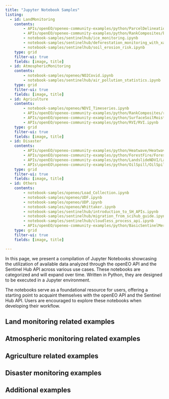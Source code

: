 ```yaml
---
title: "Jupyter Notebook Samples"
listing: 
  - id: LandMonitoring
    contents:
        - APIs/openEO/openeo-community-examples/python/ParcelDelineation/Parcel delineation.ipynb
        - APIs/openEO/openeo-community-examples/python/RankComposites/bap_composite.ipynb
        - notebook-samples/sentinelhub/ice_monitoring.ipynb
        - notebook-samples/sentinelhub/deforestation_monitoring_with_xarray.ipynb
        - notebook-samples/sentinelhub/soil_erosion_risk.ipynb
    type: grid
    filter-ui: true
    fields: [image, title]
  - id: AtmosphericMonitoring
    contents: 
        - notebook-samples/openeo/NO2Covid.ipynb
        - notebook-samples/sentinelhub/air_pollution_statistics.ipynb
    type: grid
    filter-ui: true
    fields: [image, title]
  - id: Agriculture
    contents: 
        - notebook-samples/openeo/NDVI_Timeseries.ipynb
        - APIs/openEO/openeo-community-examples/python/RankComposites/rank_composites.ipynb
        - APIs/openEO/openeo-community-examples/python/SurfaceSoilMoisture/SoilMoisture.ipynb
        - APIs/openEO/openeo-community-examples/python/RVI/RVI.ipynb
    type: grid
    filter-ui: true
    fields: [image, title]
  - id: Disaster
    contents: 
        - APIs/openEO/openeo-community-examples/python/Heatwave/HeatwaveNL.ipynb
        - APIs/openEO/openeo-community-examples/python/ForestFire/ForestFire.ipynb
        - APIs/openEO/openeo-community-examples/python/LandslideNDVI/LandslidesNDVI.ipynb
        - APIs\openEO\openeo-community-examples/python/OilSpill/OilSpillMapping.ipynb
    type: grid
    filter-ui: true
    fields: [image, title]
  - id: Others
    contents: 
        - notebook-samples/openeo/Load_Collection.ipynb
        - notebook-samples/openeo/UDF.ipynb
        - notebook-samples/openeo/UDP.ipynb
        - notebook-samples/openeo/Whittaker.ipynb
        - notebook-samples/sentinelhub/introduction_to_SH_APIs.ipynb
        - notebook-samples/sentinelhub/migration_from_scihub_guide.ipynb
        - notebook-samples/sentinelhub/cloudless_process_api.ipynb
        - APIs/openEO/openeo-community-examples/python/BasicSentinelMerge/sentinel_merge.ipynb
    type: grid
    filter-ui: true
    fields: [image, title]

---
```


In this page, we present a compilation of Jupyter Notebooks showcasing the utilization of available data analyzed through the openEO API and the Sentinel Hub API across various use cases. These notebooks are categorized and will expand over time. Written in Python, they are designed to be executed in a Jupyter environment. 

The notebooks serve as a foundational resource for users, offering a starting point to acquaint themselves with the openEO API and the Sentinel Hub API. Users are encouraged to explore these notebooks when developing their workflow.

## Land monitoring related examples

::: {#LandMonitoring}
:::

## Atmospheric monitoring related examples

::: {#AtmosphericMonitoring}
:::

## Agriculture related examples

::: {#Agriculture}
:::

## Disaster monitoring examples

::: {#Disaster}
:::


## Additional examples

::: {#Others}
:::
